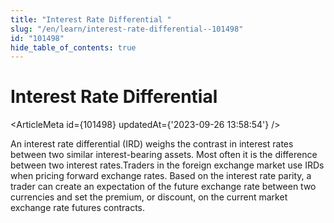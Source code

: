 ```yaml
---
title: "Interest Rate Differential "
slug: "/en/learn/interest-rate-differential--101498"
id: "101498"
hide_table_of_contents: true
---
```



# Interest Rate Differential 

<ArticleMeta id={101498} updatedAt={'2023-09-26 13:58:54'} />
<div className='border-solid border-b border-t-0 my-4 border-[var(--ifm-color-gray-300)]' />

An interest rate differential (IRD) weighs the contrast in interest rates between two similar interest-bearing assets. Most often it is the difference between two interest rates.Traders in the foreign exchange market use IRDs when pricing forward exchange rates. Based on the interest rate parity, a trader can create an expectation of the future exchange rate between two currencies and set the premium, or discount, on the current market exchange rate futures contracts.

